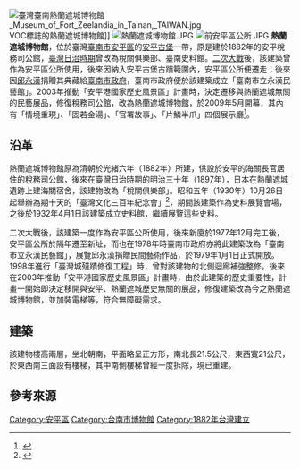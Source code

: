 {{coord|23.0012344|N|120.1601670|E|display=title|type:landmark}}
{{Infobox museum
| name =熱蘭遮城博物館
| image = Tainan_Taiwan_Fort-Zeelandia-03.jpg
| imagesize = 300px
| caption = 熱蘭遮城博物館外觀
| location = [[臺南市|臺南市]][[安南區|安南區]]國勝路82號
| established =2009年5月開幕
| type = 歷史博物館
| coordinates = 
| visitors = 
| director = 
| curator = 
| website = 
}}
[[File:臺灣臺南熱蘭遮城博物館_Museum_of_Fort_Zeelandia_in_Tainan,_TAIWAN.jpg|thumb]]VOC標誌的熱蘭遮城博物館]]
[[File:熱蘭遮城博物館.JPG|thumb]]
[[File:前安平區公所.JPG|thumb]]
'''熱蘭遮城博物館'''，位於臺灣[[臺南市|臺南市]][[安平區|安平區]]的[[安平古堡|安平古堡]]一帶，原是建於1882年的安平稅務司公館，[[臺灣日治時期|臺灣日治時期]]曾改為稅關俱樂部、臺南史料館。[[二次大戰|二次大戰]]後，該建築曾作為安平區公所使用，後來因納入安平古堡古蹟範圍內，安平區公所便遷走；後來因[[邱永漢|邱永漢]]捐贈其典藏給[[臺南市政府|臺南市政府]]，臺南市政府便於該建築成立「臺南市立永漢民藝館」{{r|熱}}。2003年推動「安平港國家歷史風景區」計畫時，決定遷移與熱蘭遮城無關的民藝展品，修復稅務司公館，改為熱蘭遮城博物館{{r|熱}}，於2009年5月開幕，其內有「情境重現」、「固若金湯」、「官署故事」、「片鱗半爪」四個展示廳<ref>{{cite web|url=http://www.walkingtaiwan.org/content/county/city_POI.asp?ids=831&jid=123&bid=11|title=博物館群：熱蘭遮城博物館|accessdate=2013-05-11}}{{dead link|date=2018年3月 |bot=InternetArchiveBot |fix-attempted=yes }}</ref>。

== 沿革 ==
熱蘭遮城博物館原為清朝於光緒六年（1882年）所建，供設於安平的海關長官居住的稅務司公館，後來在臺灣日治時期的明治三十年（1897年），日本在熱蘭遮城遺跡上建海關宿舍，該建物改為「稅關俱樂部」{{r|熱}}。昭和五年（1930年）10月26日起舉辦為期十天的「臺灣文化三百年紀念會」<ref>{{cite web|url=http://www.rti.org.tw/taiwan/TaiwanHistory.aspx?id=100&Month=10|title=「台灣文化三百年紀念會」舉辦展覽會開始|publisher=中央廣播電臺|accessdate=2013-05-11}}{{dead link|date=2018年3月 |bot=InternetArchiveBot |fix-attempted=yes }}</ref>，期間該建築作為史料展覽會場，之後於1932年4月1日該建築成立史料館，繼續展覽這些史料{{r|熱}}。

二次大戰後，該建築一度作為安平區公所使用，後來新廈於1977年12月完工後，安平區公所於隔年遷至新址，而也在1978年時臺南市政府亦將此建築改為「臺南市立永漢民藝館」，展覽邱永漢捐贈民間藝術作品，於1979年1月1日正式開放{{r|熱}}。1998年進行「臺灣城殘蹟修復工程」時，曾對該建物的北側迴廊補強整修{{r|熱}}。後來在2003年推動「安平港國家歷史風景區」計畫時，由於此建築的歷史重要性，計畫一開始即決定移開與安平、熱蘭遮城歷史無關的展品，修復建築改為今之熱蘭遮城博物館{{r|熱}}，並加裝電梯等，符合無障礙需求。

== 建築 ==
該建物樓高兩層，坐北朝南，平面略呈正方形，南北長21.5公尺，東西寬21公尺，於東西南三面設有樓梯，其中南側樓梯曾經一度拆除{{r|熱}}，現已重建。

== 參考來源 ==
{{reflist|refs=
<ref name="熱">{{cite book|title=《熱蘭遮城博物館（永漢民藝館）調查修復規劃案 建築本體調查與修復計畫 期末報告》|author=財團法人成大研究發展基金會 |pages=8－27|date=2005年7月}}</ref>
}}

{{commons category|Fort Zeelandia Museum}}

{{臺南市博物館}}

[[Category:安平區|Category:安平區]]
[[Category:台南市博物館|Category:台南市博物館]]
[[Category:1882年台灣建立|Category:1882年台灣建立]]